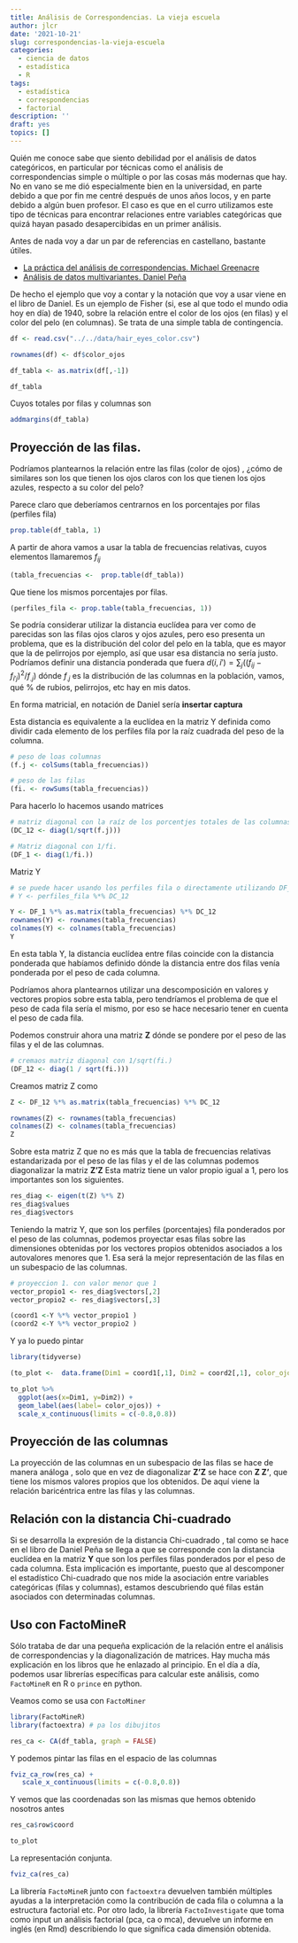 ```yaml
---
title: Análisis de Correspondencias. La vieja escuela
author: jlcr
date: '2021-10-21'
slug: correspondencias-la-vieja-escuela
categories:
  - ciencia de datos
  - estadística
  - R
tags:
  - estadística
  - correspondencias
  - factorial
description: ''
draft: yes
topics: []
---
```



Quién me conoce sabe que siento debilidad por el análisis de datos categóricos, en particular por técnicas como el análisis de correspondencias simple o múltiple o por las cosas más modernas que hay. 
No en vano se me dió especialmente bien en la universidad, en parte debido a que por fin me centré después de unos años locos,  y en parte debido a algún buen profesor. El caso es que en el curro utilizamos este tipo de técnicas para encontrar relaciones entre variables categóricas que quizá hayan pasado desapercibidas en un primer análisis. 

Antes de nada voy a dar un par de referencias en castellano, bastante útiles. 

* [La práctica del análisis de correspondencias. Michael Greenacre](https://www.fbbva.es/wp-content/uploads/2017/05/dat/DE_2008_practica_analisis_correspondencias.pdf)
* [Análisis de datos multivariantes. Daniel Peña](https://www.researchgate.net/publication/40944325_Analisis_de_Datos_Multivariantes)


De hecho el ejemplo que voy a contar y la notación que voy a usar viene en el libro de Daniel. Es un ejemplo de Fisher (si, ese al que todo el mundo odia hoy en día) de 1940, sobre la relación entre el color de los ojos (en filas) y el color del pelo (en columnas). Se trata de una simple tabla de contingencia. 


```r
df <- read.csv("../../data/hair_eyes_color.csv")

rownames(df) <- df$color_ojos

df_tabla <- as.matrix(df[,-1])

df_tabla


```

Cuyos totales por filas y columnas son 

```r
addmargins(df_tabla)
```

## Proyección de las filas.

Podríamos plantearnos la relación entre las filas (color de ojos) , ¿cómo de similares son los que tienen los ojos claros con los que tienen los ojos azules, respecto a su color del pelo?

Parece claro que deberíamos centrarnos en los porcentajes por filas (perfiles fila)

```r
prop.table(df_tabla, 1)
```

A partir de ahora vamos a usar la tabla de frecuencias relativas, cuyos elementos llamaremos $f_{ij}$

```r
(tabla_frecuencias <-  prop.table(df_tabla))
```

Que tiene los mismos porcentajes por filas. 
```r
(perfiles_fila <- prop.table(tabla_frecuencias, 1))
```

Se podría considerar utilizar la distancia euclídea para ver como de parecidas son las filas ojos claros y ojos azules, pero eso presenta un problema, que es la distribución del color del pelo en la tabla, que es mayor que la de pelirrojos por ejemplo, así que usar esa distancia no sería justo. Podríamos definir una distancia ponderada que fuera $d(i, i') = \sum_j ((f_{ij} - f_{i'j})^2/f_{.j})$ dónde $f_{.j}$ es la distribución de las columnas en la población, vamos, qué % de rubios, pelirrojos, etc hay en mis datos. 

En forma matricial, en notación de Daniel sería 
__insertar captura__

Esta distancia es equivalente a la euclídea en la matriz Y definida como dividir cada elemento de los perfiles fila por la raíz cuadrada del peso de la columna. 

```r
# peso de loas columnas
(f.j <- colSums(tabla_frecuencias))

# peso de las filas
(fi. <- rowSums(tabla_frecuencias))
```

Para hacerlo lo hacemos usando matrices

```r
# matriz diagonal con la raíz de los porcentjes totales de las columnas( col masses)
(DC_12 <- diag(1/sqrt(f.j)))

# Matriz diagonal con 1/fi. 
(DF_1 <- diag(1/fi.))

```

Matriz Y 

```r
# se puede hacer usando los perfiles fila o directamente utilizando DF_1 y DC_12
# Y <- perfiles_fila %*% DC_12

Y <- DF_1 %*% as.matrix(tabla_frecuencias) %*% DC_12
rownames(Y) <- rownames(tabla_frecuencias)
colnames(Y) <- colnames(tabla_frecuencias)
Y
```

En esta tabla Y, la distancia euclídea entre filas coincide con la distancia ponderada que habíamos definido dónde la distancia entre dos filas venía ponderada por el peso de cada columna. 

Podríamos ahora plantearnos utilizar una descomposición en valores y vectores propios sobre esta tabla, pero tendríamos el problema de que el peso de cada fila sería el mismo, por eso se hace necesario tener en cuenta el peso de cada fila. 

Podemos construir ahora una matriz __Z__ dónde se pondere por el peso de las filas y el de las columnas. 

```r
# cremaos matriz diagonal con 1/sqrt(fi.)
(DF_12 <- diag(1 / sqrt(fi.)))

```

Creamos matriz Z como 

```r
Z <- DF_12 %*% as.matrix(tabla_frecuencias) %*% DC_12

rownames(Z) <- rownames(tabla_frecuencias)
colnames(Z) <- colnames(tabla_frecuencias)
Z

```

Sobre esta matriz Z que no es más que la tabla de frecuencias relativas estandarizada por el peso de las filas y el de las columnas podemos diagonalizar la matriz __Z'Z__ Esta matriz tiene un valor propio igual a 1, pero los importantes son los siguientes. 

```r
res_diag <- eigen(t(Z) %*% Z)
res_diag$values
res_diag$vectors
```

Teniendo la matriz Y, que son los perfiles (porcentajes) fila ponderados  por el peso de las columnas, podemos proyectar esas filas sobre las dimensiones obtenidas por los vectores propios obtenidos asociados a los autovalores menores que 1. Esa será la mejor representación de las filas en un subespacio de las columnas. 


```r

# proyeccion 1. con valor menor que 1 
vector_propio1 <- res_diag$vectors[,2]
vector_propio2 <- res_diag$vectors[,3]

(coord1 <-Y %*% vector_propio1 )
(coord2 <-Y %*% vector_propio2 )


```

Y ya lo puedo pintar 

```r
library(tidyverse)

(to_plot <-  data.frame(Dim1 = coord1[,1], Dim2 = coord2[,1], color_ojos= rownames(Y)))
```


```r
to_plot %>% 
  ggplot(aes(x=Dim1, y=Dim2)) +
  geom_label(aes(label= color_ojos)) +
  scale_x_continuous(limits = c(-0.8,0.8))
```

## Proyección de las columnas

La proyección de las columnas en un subespacio de las filas se hace de manera análoga , solo que en vez de diagonalizar __Z'Z__ se hace con __Z Z'__, que tiene los mismos valores propios que los obtenidos. De aquí viene la relación baricéntrica entre las filas y las columnas. 

## Relación con la distancia Chi-cuadrado

Si se desarrolla la expresión de la distancia Chi-cuadrado , tal como se hace en el libro de Daniel Peña se llega a que se corresponde con la distancia euclídea en la matriz __Y__ que son los perfiles filas  ponderados por el peso de cada columna. Esta implicación es importante, puesto que al descomponer el estadístico Chi-cuadrado que nos mide la asociación entre variables categóricas (filas y columnas), estamos descubriendo qué filas están asociados con determinadas columnas. 

## Uso con FactoMineR 

Sólo trataba de dar una pequeña explicación de la relación entre el análisis de correspondencias y la diagonalización de matrices. Hay mucha más explicación en los libros que he enlazado al principio. En el día a día, podemos usar librerías específicas para calcular este análisis, como `FactoMineR` en R o `prince` en python. 

Veamos como se usa con `FactoMiner`

```r
library(FactoMineR)
library(factoextra) # pa los dibujitos
```

```r
res_ca <- CA(df_tabla, graph = FALSE)
```

Y podemos pintar las filas en el espacio de las columnas 

```r
fviz_ca_row(res_ca) +
   scale_x_continuous(limits = c(-0.8,0.8))
```


Y vemos que las coordenadas son las mismas que hemos obtenido nosotros antes

```r
res_ca$row$coord
```
```r
to_plot
```


La representación conjunta. 

```r
fviz_ca(res_ca) 

```

La librería `FactoMineR` junto con `factoextra` devuelven también múltiples ayudas a la interpretación como la contribución de cada fila o columna a la estructura factorial etc. 
Por otro lado, la librería `FactoInvestigate`  que toma como input un análisis factorial (pca, ca o mca), devuelve un informe en inglés (en Rmd) describiendo lo que significa cada dimensión obtenida. 
